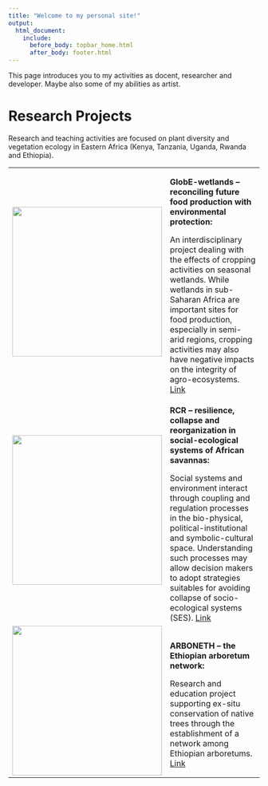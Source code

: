 ---
title: "Welcome to my personal site!"
output:
  html_document:
    include:
      before_body: topbar_home.html
      after_body: footer.html
---

This page introduces you to my activities as docent, researcher and developer.
Maybe also some of my abilities as artist.

# Research Projects

Research and teaching activities are focused on plant diversity and vegetation
ecology in Eastern Africa (Kenya, Tanzania, Uganda, Rwanda and Ethiopia).

<table>

<tr>
  <td><img src="images/Globe_logo.png" alt="" style="width:300px; height:auto;"></td>
  <td>
  <b>GlobE-wetlands -- reconciling future food production with environmental
  protection: </b>
  
  An interdisciplinary project dealing with the effects of cropping activities
  on seasonal wetlands.
  While wetlands in sub-Saharan Africa are important sites for food production,
  especially in semi-arid regions, cropping activities may also have negative
  impacts on the integrity of agro-ecosystems.
  <a href="https://www.wetlands-africa.de">Link</a>
  </td>
</tr>

<tr>
  <td><img src="images/RCR_logo.png" alt="" style="width:300px; height:auto;"></td>
  <td>
  <b>RCR --  resilience, collapse and reorganization in social-ecological
  systems of African savannas:</b>
  
  Social systems and environment interact through coupling and regulation
  processes in the bio-physical, political-institutional and symbolic-cultural
  space.
  Understanding such processes may allow decision makers to adopt strategies
  suitables for avoiding collapse of socio-ecological systems (SES).
  <a href="http://resilience-research.de">Link</a>
  </td>
</tr>

<tr>
  <td><img src="images/Arboneth_logo.png" alt="" style="width:300px; height:auto;"></td>
  <td>
  <b>ARBONETH --  the Ethiopian arboretum network:</b>
  
  Research and education project supporting ex-situ conservation of native trees
  through the establishment of a network among Ethiopian arboretums.
  <a href="https://www.arboneth.com">Link</a>
  </td>
</tr>

</table>

<br/>

